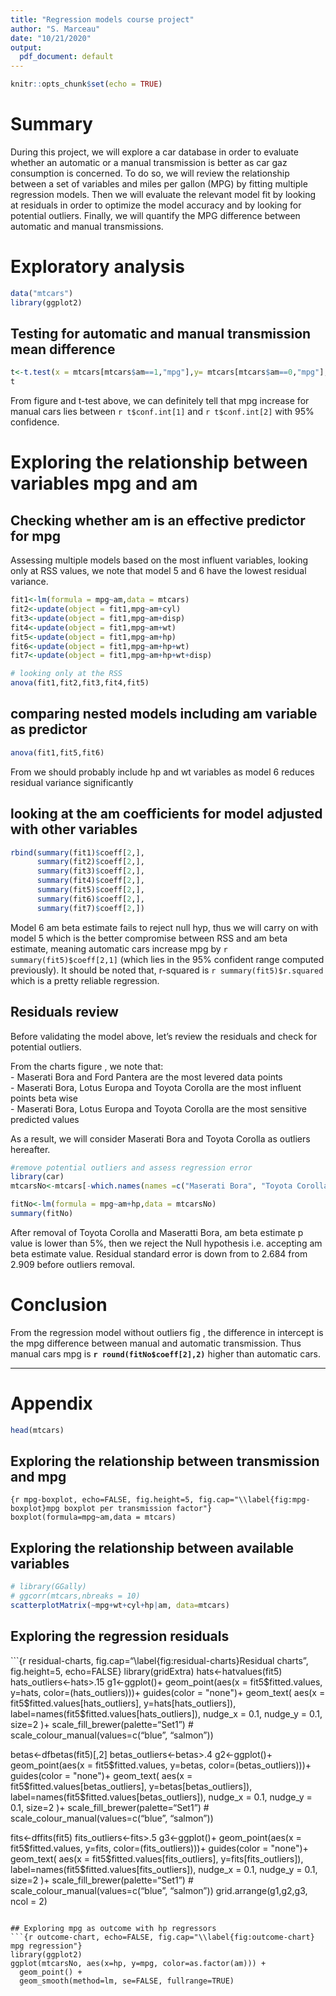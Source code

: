 ```yaml
---
title: "Regression models course project"
author: "S. Marceau"
date: "10/21/2020"
output:
  pdf_document: default
---
```


```r
knitr::opts_chunk$set(echo = TRUE)
```

# Summary
During this project, we will explore a car database in order to evaluate whether an automatic or a manual transmission is better as car gaz consumption is concerned. To do so, we will review the relationship between a set of variables and miles per gallon (MPG) by fitting multiple regression models. Then we will evaluate the relevant model fit by looking at residuals in order to optimize the model accuracy and by looking for potential outliers. Finally, we will quantify the MPG difference between automatic and manual transmissions.

# Exploratory analysis
```r
data("mtcars")
library(ggplot2)
```

## Testing for automatic and manual transmission mean difference
```r
t<-t.test(x = mtcars[mtcars$am==1,"mpg"],y= mtcars[mtcars$am==0,"mpg"],paired = FALSE)
t
```

From figure \ref{fig:mpg-boxplot} and t-test above, we can definitely tell that mpg increase for manual cars lies between `r t$conf.int[1]` and `r t$conf.int[2]` with 95% confidence.

# Exploring the relationship between variables mpg and am
## Checking whether am is an effective predictor for mpg
Assessing multiple models based on the most influent variables, looking only at RSS values, we note that model 5 and 6 have the lowest residual variance.

```r
fit1<-lm(formula = mpg~am,data = mtcars)
fit2<-update(object = fit1,mpg~am+cyl)
fit3<-update(object = fit1,mpg~am+disp)
fit4<-update(object = fit1,mpg~am+wt)
fit5<-update(object = fit1,mpg~am+hp)
fit6<-update(object = fit1,mpg~am+hp+wt)
fit7<-update(object = fit1,mpg~am+hp+wt+disp)

# looking only at the RSS
anova(fit1,fit2,fit3,fit4,fit5)
```

## comparing nested models including am variable as predictor
```r
anova(fit1,fit5,fit6)
```

From we should probably include hp and wt variables as model 6 reduces residual variance significantly

## looking at the am coefficients for model adjusted with other variables
```r
rbind(summary(fit1)$coeff[2,],
      summary(fit2)$coeff[2,],
      summary(fit3)$coeff[2,],
      summary(fit4)$coeff[2,],
      summary(fit5)$coeff[2,],
      summary(fit6)$coeff[2,],
      summary(fit7)$coeff[2,])
```

Model 6 am beta estimate fails to reject null hyp, thus we will carry on with model 5 which is the better compromise between RSS and am beta estimate, meaning automatic cars increase mpg by `r summary(fit5)$coeff[2,1]` (which lies in the 95% confident range computed previously). It should be noted that, r-squared is `r summary(fit5)$r.squared` which is a pretty reliable regression.

## Residuals review
Before validating the model above, let's review the residuals and check for potential outliers.

From the charts figure \ref{fig:residual-charts}, we note that:  
- Maserati Bora and Ford Pantera are the most levered data points  
- Maserati Bora, Lotus Europa and Toyota Corolla are the most influent points beta wise  
- Maserati Bora, Lotus Europa and Toyota Corolla are the most sensitive predicted values  

As a result, we will consider Maserati Bora and Toyota Corolla as outliers hereafter.

```r
#remove potential outliers and assess regression error
library(car)
mtcarsNo<-mtcars[-which.names(names =c("Maserati Bora", "Toyota Corolla"),object = mtcars),]

fitNo<-lm(formula = mpg~am+hp,data = mtcarsNo)
summary(fitNo)
```

After removal of Toyota Corolla and Maseratti Bora, am beta estimate p value is lower than 5%, then we reject the Null hypothesis i.e. accepting am beta estimate value. Residual standard error is down from to 2.684 from 2.909 before outliers removal.

# Conclusion
From the regression model without outliers fig \ref{fig:outcome-chart}, the difference in intercept is the mpg difference between manual and automatic transmission. Thus manual cars mpg is **`r round(fitNo$coeff[2],2)`** higher than automatic cars.

\pagebreak
___
# Appendix
```r
head(mtcars)
```

## Exploring the relationship between transmission and mpg

```{r mpg-boxplot, echo=FALSE, fig.height=5, fig.cap="\\label{fig:mpg-boxplot}mpg boxplot per transmission factor"}
boxplot(formula=mpg~am,data = mtcars)
```

## Exploring the relationship between available variables
```r
# library(GGally)
# ggcorr(mtcars,nbreaks = 10)
scatterplotMatrix(~mpg+wt+cyl+hp|am, data=mtcars)
```

## Exploring the regression residuals
```{r residual-charts, fig.cap="\\label{fig:residual-charts}Residual charts", fig.height=5, echo=FALSE}
library(gridExtra)
hats<-hatvalues(fit5)
hats_outliers<-hats>.15
g1<-ggplot()+
  geom_point(aes(x = fit5$fitted.values, y=hats, color=(hats_outliers)))+
  guides(color = "none")+
  geom_text(
    aes(x = fit5$fitted.values[hats_outliers], y=hats[hats_outliers]),
    label=names(fit5$fitted.values[hats_outliers]),
    nudge_x = 0.1, nudge_y = 0.1,
    size=2
  )+
  scale_fill_brewer(palette="Set1")
  # scale_colour_manual(values=c("blue", "salmon"))

betas<-dfbetas(fit5)[,2]
betas_outliers<-betas>.4
g2<-ggplot()+
  geom_point(aes(x = fit5$fitted.values, y=betas, color=(betas_outliers)))+
  guides(color = "none")+
  geom_text(
    aes(x = fit5$fitted.values[betas_outliers], y=betas[betas_outliers]),
    label=names(fit5$fitted.values[betas_outliers]),
    nudge_x = 0.1, nudge_y = 0.1,
    size=2
  )+
  scale_fill_brewer(palette="Set1")
  # scale_colour_manual(values=c("blue", "salmon"))

fits<-dffits(fit5)
fits_outliers<-fits>.5
g3<-ggplot()+
  geom_point(aes(x = fit5$fitted.values, y=fits, color=(fits_outliers)))+
  guides(color = "none")+
  geom_text(
    aes(x = fit5$fitted.values[fits_outliers], y=fits[fits_outliers]),
    label=names(fit5$fitted.values[fits_outliers]),
    nudge_x = 0.1, nudge_y = 0.1,
    size=2
  )+
  scale_fill_brewer(palette="Set1")
  # scale_colour_manual(values=c("blue", "salmon"))
grid.arrange(g1,g2,g3, ncol = 2)
```

## Exploring mpg as outcome with hp regressors
```{r outcome-chart, echo=FALSE, fig.cap="\\label{fig:outcome-chart} mpg regression"}
library(ggplot2)
ggplot(mtcarsNo, aes(x=hp, y=mpg, color=as.factor(am))) +
  geom_point() + 
  geom_smooth(method=lm, se=FALSE, fullrange=TRUE)
```